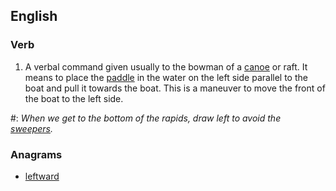 ==English==

===Verb===
{{head|en|verb}}

# A verbal command given usually to the bowman of a [[canoe]] or raft. It means to place the [[paddle]] in the water on the left side parallel to the boat and pull it towards the boat. This is a maneuver to move the front of the boat to the left side.

#: ''When we get to the bottom of the rapids, draw left to avoid the [[sweepers]].''

===Anagrams===
* [[leftward#English|leftward]]